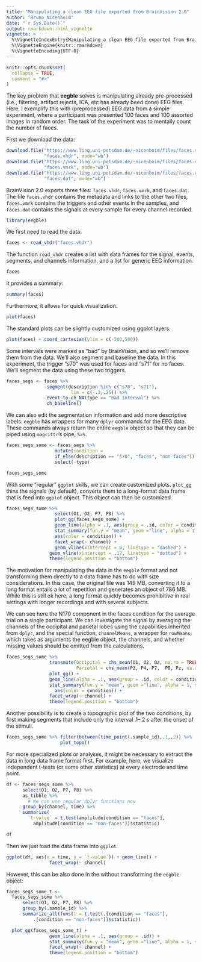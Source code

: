 ```yaml
---
title: "Manipulating a clean EEG file exported from BrainVision 2.0"
author: "Bruno Nicenboim"
date: "`r Sys.Date()`"
output: rmarkdown::html_vignette
vignette: >
  %\VignetteIndexEntry{Manipulating a clean EEG file exported from BrainVision 2.0}
  %\VignetteEngine{knitr::rmarkdown}
  %\VignetteEncoding{UTF-8}
---
```


```r
knitr::opts_chunk$set(
  collapse = TRUE,
  comment = "#>"
)
```

The key problem that **eegble** solves is manipulating already pre-processed (i.e.,
filtering, artifact rejects, ICA, etc has already beed done) EEG files. Here, I
exemplify this with (preprocessed) EEG data from a simple experiment, where a
participant was presented 100 faces and 100 assorted images in random order. The
task of the experiment was to mentally count the number of faces.

First we download the data:

```r
download.file("https://www.ling.uni-potsdam.de/~nicenboim/files/faces.vhdr", 
              "faces.vhdr", mode="wb")
download.file("https://www.ling.uni-potsdam.de/~nicenboim/files/faces.vmrk", 
              "faces.vmrk", mode="wb")
download.file("https://www.ling.uni-potsdam.de/~nicenboim/files/faces.dat", 
              "faces.dat", mode="wb")
```

BrainVision 2.0 exports three files: `faces.vhdr`, `faces.vmrk`, and
`faces.dat`. The file `faces.vhdr` contains the metadata and links to the other
two files, `faces.vmrk` contains the triggers and other events in the samples,
and `faces.dat` contains the signals at every sample for every channel recorded.


```r
library(eegble)
```

We first need to read the data:

```r
faces <- read_vhdr("faces.vhdr")
```

The function `read_vhdr` creates a list with data frames for the signal, events,
segments, and channels information, and a list for generic EEG information.

```r
faces
```

It provides a summary:

```r
summary(faces)
```

Furthermore, it allows for quick visualization.

```r
plot(faces)
```

The standard plots  can be slightly customized using ggplot layers.


```r
plot(faces) + coord_cartesian(ylim = c(-500,500))
```


Some intervals were marked as "bad" by BrainVision, and so we'll remove them
from the data. We'll also segment and baseline the data. In this experiment, the
trigger "s70" was used for faces and "s71" for no faces. We'll segment the data
using these two triggers.


```r
faces_segs <- faces %>% 
               segment(description %in% c("s70", "s71"), 
                        lim = c(-.2,.25)) %>%
               event_to_ch_NA(type == "Bad Interval") %>% 
               ch_baseline()
```


We can also edit the segmentation information and add more descriptive labels.
`eegble` has wrappers for many `dplyr` commands for the EEG data.  These commands always return the entire `eegble` object so that they can be piped using `magrittr`'s pipe, `%>%`.

```r
faces_segs_some <- faces_segs %>%  
                  mutate(condition =
                  if_else(description == "s70", "faces", "non-faces")) %>% 
                  select(-type)

faces_segs_some
```

With some "regular" `ggplot` skills, we can create customized plots. `plot_gg`
thins the signals (by default), converts them to a long-format data frame that is
feed into `ggplot` object. This object can then be customized. 

```r
faces_segs_some %>% 
                  select(O1, O2, P7, P8) %>% 
                  plot_gg(faces_segs_some) + 
                  geom_line(alpha = .1, aes(group = .id, color = condition)) + 
                  stat_summary(fun.y = "mean", geom ="line", alpha = 1, size = 1.5, 
                  aes(color = condition)) +
                  facet_wrap(~ channel) + 
                  geom_vline(xintercept = 0, linetype = "dashed") + 
                geom_vline(xintercept = .17, linetype = "dotted") + 
                theme(legend.position = "bottom") 
```

The motivation for manipulating the data in the `eegble` format and not transforming
them directly to a data frame has to do with size considerations. In this case,
the original file was 149 MB, converting it to a long format entails a lot of
repetition and generates an object of 786 MB. While this is still ok here, a long format quickly becomes prohibitive in real settings with longer recordings and with
several subjects.

We can see here the N170 component in the faces condition for the average trial
on a single participant. We can investigate the signal by averaging the channels
of the occipital and parietal lobes using the capabilities inherited from `dplyr`, and the special function, `channelMeans`, a wrapper for `rowMeans`, which takes as arguments the eegble object, the channels, and whether missing values should be omitted from the calculations.

<!-- `dplyr` together with `pmap_dbl` from `purrr`. (Here `pmap_dbl` is taking three column and doing the rowwise mean of them taking into account NAs, the first example `pmap_dbl(list(O1,  O2,  Oz), mean , na.rm = TRUE)` would be equivalent to `(O1 + O2 + Oz)/3` if we were sure there are no `NA`s). -->

<!--
Occipital = pmap_dbl(list(O1,  O2,  Oz), mean, na.rm = TRUE), 
                          Parietal = pmap_dbl(list(P3, P4, P7, P8, Pz), 
                                                              mean, na.rm = TRUE)
                                                              -->
                                                              
```r
faces_segs_some %>%  
                transmute(Occipital = chs_mean(O1, O2, Oz, na.rm = TRUE),
                          Parietal = chs_mean(P3, P4, P7,  P8, Pz, na.rm = TRUE)) %>% 
                plot_gg() + 
                geom_line(alpha = .1, aes(group = .id, color = condition)) +
                stat_summary(fun.y = "mean", geom ="line", alpha = 1, size = 1, 
                  aes(color = condition)) +
                facet_wrap(~ channel) + 
                theme(legend.position = "bottom") 

```


Another possibility is to create a topographic plot of the two conditions, by
first making segments that include only the interval .1--.2 *s* after the onset
of the stimuli.

```r
faces_segs_some %>% filter(between(time_point(.sample_id),.1,.2)) %>%
                    plot_topo()

```



For more specialized plots or analyses, it might be necessary to extract the data  in long data
frame format first. For example, here, we visualize independent t-tests (or some
other statistics) at every electrode and time point. 

```r
df <- faces_segs_some %>% 
      select(O1, O2, P7, P8) %>%
      as_tibble %>%
        # We can use regular dplyr functions now
      group_by(channel, time) %>% 
      summarize(
        `t-value` = t.test(amplitude[condition == "faces"],
          amplitude[condition == "non-faces"])$statistic)

df
```

Then we just load the data frame into `ggplot`.

```r
ggplot(df, aes(x = time, y = `t-value`)) + geom_line() +
                facet_wrap(~ channel) 
```

However, this can be also done in the without transforming the `eegble` object:

```r
faces_segs_some_t <- 
  faces_segs_some %>% 
      select(O1, O2, P7, P8) %>%
      group_by(.sample_id) %>% 
      summarize_all(funs(t = t.test(.[condition == "faces"],
          .[condition == "non-faces"])$statistic))

  plot_gg(faces_segs_some_t) + 
                geom_line(alpha = .1, aes(group = .id)) +
                stat_summary(fun.y = "mean", geom ="line", alpha = 1, size = 1) +
                facet_wrap(~ channel) + 
                theme(legend.position = "bottom") 

```

<!-- https://github.com/hrbrmstr/ggalt/blob/master/R/geom_lollipop.r -->

